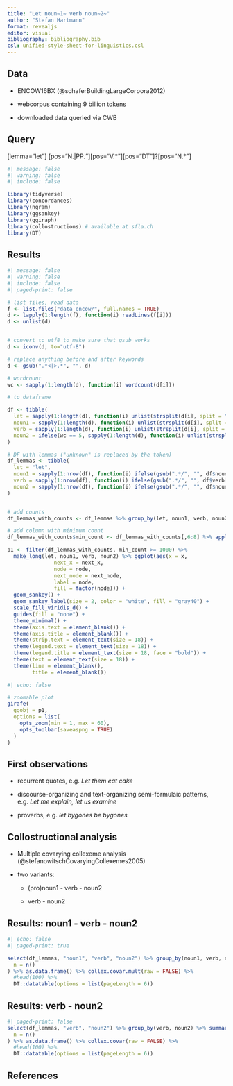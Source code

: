 ```yaml
---
title: "Let noun~1~ verb noun~2~"
author: "Stefan Hartmann"
format: revealjs
editor: visual
bibliography: bibliography.bib
csl: unified-style-sheet-for-linguistics.csl
---
```


## Data

-   ENCOW16BX (@schaferBuildingLargeCorpora2012)

-   webcorpus containing 9 billion tokens

-   downloaded data queried via CWB

## Query

\[lemma="let"\] \[pos="N.\|PP*.*"\]\[pos="V.\*"\]\[pos="DT"\]?\[pos="N.\*"\]

```r
#| message: false
#| warning: false
#| include: false

library(tidyverse)
library(concordances)
library(ngram)
library(ggsankey)
library(ggiraph)
library(collostructions) # available at sfla.ch
library(DT)

```

## Results

```r
#| message: false
#| warning: false
#| include: false
#| paged-print: false

# list files, read data
f <- list.files("data_encow/", full.names = TRUE)
d <- lapply(1:length(f), function(i) readLines(f[i]))
d <- unlist(d)


# convert to utf8 to make sure that gsub works
d <- iconv(d, to="utf-8")

# replace anything before and after keywords
d <- gsub(".*<|>.*", "", d)

# wordcount
wc <- sapply(1:length(d), function(i) wordcount(d[i]))

# to dataframe

df <- tibble(
  let = sapply(1:length(d), function(i) unlist(strsplit(d[i], split = " "))[1]),
  noun1 = sapply(1:length(d), function(i) unlist(strsplit(d[i], split = " "))[2]),
  verb = sapply(1:length(d), function(i) unlist(strsplit(d[i], split = " "))[3]),
  noun2 = ifelse(wc == 5, sapply(1:length(d), function(i) unlist(strsplit(d[i], split = " "))[5]), sapply(1:length(d), function(i) unlist(strsplit(d[i], split = " "))[4]))
)

# DF with lemmas ("unknown" is replaced by the token)
df_lemmas <- tibble(
  let = "let",
  noun1 = sapply(1:nrow(df), function(i) ifelse(gsub(".*/", "", df$noun1[i]) == "(unknown)", gsub("/.*", "", df$noun1[i]), gsub(".*/", "", df$noun1[i]))),
  verb = sapply(1:nrow(df), function(i) ifelse(gsub(".*/", "", df$verb[i]) == "(unknown)", gsub("/.*", "", df$verb[i]), gsub(".*/", "", df$verb[i]))),
  noun2 = sapply(1:nrow(df), function(i) ifelse(gsub(".*/", "", df$noun2[i]) == "(unknown)", gsub("/.*", "", df$noun2[i]), gsub(".*/", "", df$noun2[i])))
)


# add counts
df_lemmas_with_counts <- df_lemmas %>% group_by(let, noun1, verb, noun2) %>% mutate(count = n()) %>% ungroup() %>% group_by(noun1) %>% mutate(noun1_count = n()) %>% ungroup() %>% group_by(verb) %>% mutate(verb_count = n()) %>% ungroup() %>% group_by(noun2) %>% mutate(noun_count = n()) %>% ungroup()

# add column with minimum count
df_lemmas_with_counts$min_count <- df_lemmas_with_counts[,6:8] %>% apply(., 1, min)

p1 <- filter(df_lemmas_with_counts, min_count >= 1000) %>%
  make_long(let, noun1, verb, noun2) %>% ggplot(aes(x = x, 
               next_x = next_x, 
               node = node, 
               next_node = next_node,
               label = node,
               fill = factor(node))) +
  geom_sankey() +
  geom_sankey_label(size = 2, color = "white", fill = "gray40") +
  scale_fill_viridis_d() +
  guides(fill = "none") +
  theme_minimal() +
  theme(axis.text = element_blank()) +
  theme(axis.title = element_blank()) +
  theme(strip.text = element_text(size = 18)) +
  theme(legend.text = element_text(size = 18)) +
  theme(legend.title = element_text(size = 18, face = "bold")) +
  theme(text = element_text(size = 18)) +
  theme(line = element_blank(),
        title = element_blank())

```

```r
#| echo: false

# zoomable plot
girafe(
  ggobj = p1,
  options = list(
    opts_zoom(min = 1, max = 60),
    opts_toolbar(saveaspng = TRUE)
  )
)
```

## First observations

-   recurrent quotes, e.g. *Let them eat cake*

-   discourse-organizing and text-organizing semi-formulaic patterns, e.g. *Let me explain, let us examine*

-   proverbs, e.g. *let bygones be bygones*

## Collostructional analysis

-   Multiple covarying collexeme analysis (@stefanowitschCovaryingCollexemes2005)

-   two variants:

    -   (pro)noun1 - verb - noun2

    -   verb - noun2

## Results: noun1 - verb - noun2

```r
#| echo: false
#| paged-print: true

select(df_lemmas, "noun1", "verb", "noun2") %>% group_by(noun1, verb, noun2) %>% summarise(
  n = n()
) %>% as.data.frame() %>% collex.covar.mult(raw = FALSE) %>% 
  #head(100) %>% 
  DT::datatable(options = list(pageLength = 6))

```

## Results: verb - noun2

```r
#| paged-print: false
select(df_lemmas, "verb", "noun2") %>% group_by(verb, noun2) %>% summarise(
  n = n()
) %>% as.data.frame() %>% collex.covar(raw = FALSE) %>% 
  #head(100) %>% 
  DT::datatable(options = list(pageLength = 6))
```

## References
